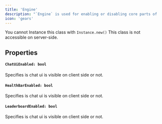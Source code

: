 ```yaml
---
title: 'Engine'
description: "`Engine` is used for enabling or disabling core parts of the engine UI"
icon: 'gears'
---
```

<Warning>You cannot Instance this class with `Instance.new()`</Warning>
<Warning>This class is not accessible on server-side.</Warning>

## Properties
#### `ChatUiEnabled: bool`
Specifies is chat ui is visible on client side or not.

#### `HealthBarEnabled: bool`
Specifies is chat ui is visible on client side or not.

#### `LeaderboardEnabled: bool`
Specifies is chat ui is visible on client side or not.

